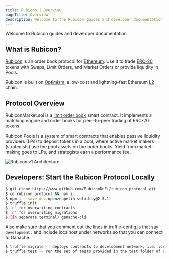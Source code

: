 ```yaml
---
title: Rubicon | Overview
pageTitle: Overview
description: Welcome to the Rubicon guides and developer documentation
---
```


Welcome to Rubicon guides and developer documentation


<QuickLinks>
	<QuickLink 
		title="FAQ" 
		icon="installation" 
		href="/faq" 
		description="New to Rubicon? Visit our Frequently Asked Questions">
	</QuickLink>
	<QuickLink
		title="Guides"
		icon="openBook"
		href="/guides/trade/trade"
		description="Learn how to Trade, Swap, Bridge, and provide liquidity on the Rubicon App!"
	></QuickLink>
	<QuickLink
		title="RubiconMarket"
		icon="plugins"
		href="/api-guides/subgraphs/rubiconmarket-api"
		description="Documentation for the order book contract."
	></QuickLink>
	<QuickLink
		title="APIs"
		icon="layers"
		href="/api-guides/subgraphs/subgraphs"
		description="Query market data with Subgraphs or interact with Rubicon using Python and Rust SDKs"
	></QuickLink>
</QuickLinks>

## What is Rubicon?

[Rubicon](https://rubicon.finance/) is an order book protocol for [Ethereum](https://ethereum.org/en/). Use it to trade [ERC-20](https://ethereum.org/en/developers/docs/standards/tokens/erc-20/) tokens with Swaps, Limit Orders, and Market Orders or provide liquidity in Pools.

Rubicon is built on [Optimism](https://www.optimism.io/), a low-cost and lightning-fast Ethereum [L2](https://ethereum.org/en/layer-2/#:~:text=Layer%202%20(L2)%20is%20a,the%20security%20guarantees%20of%20Ethereum.) chain.

## Protocol Overview

RubiconMarket.sol is a [limit order book](https://en.wikipedia.org/wiki/Central_limit_order_book) smart contract. It implements a matching engine and order books for peer-to-peer trading of ERC-20 tokens.

Rubicon Pools is a system of smart contracts that enables passive liquidity providers (LPs) to deposit tokens in a pool, where active market makers (strategists) use the pool assets on the order books. Yield from market-making goes to LPs, and strategists earn a performance fee.

![Rubicon v1 Architecture](/assets/Rubicon_v1_RubiconMarket.png)

## Developers: Start the Rubicon Protocol Locally

```bash
$ git clone https://www.github.com/RubiconDeFi/rubicon_protocol.git   
$ cd rubicon_protocol && npm i
$ npm i --save-dev openzeppelin-solidity@2.5.1
$ truffle init
$ 'n' for overwriting contracts
$ 'n' for overwriting migrations
$ (in separate terminal) ganache-cli
```

Also make sure that you comment out the lines in truffle-config.js that say `development:` and include localhost under networks so that you can connect to Ganache.&#x20;

```bash
$ truffle migrate -- deploys contracts to development network, i.e. localhost
$ truffle test -- run the set of tests provided in the test folder of repo
```

